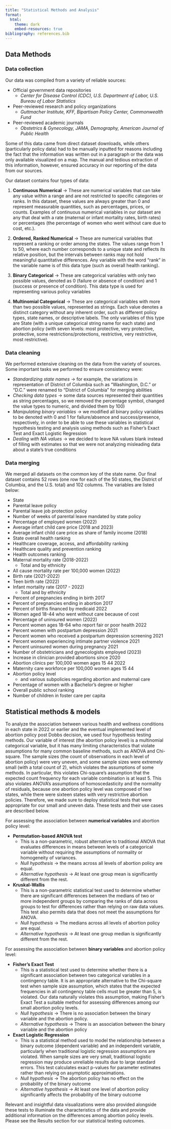 ```yaml
---
title: "Statistical Methods and Analysis"
format:
  html:
    theme: dark
    embed-resources: true
bibliography: references.bib
---
```


## Data Methods 

### Data collection 

Our data was compiled from a variety of reliable sources: 

- Official government data repositories 
  - *Center for Disease Control (CDC), U.S. Department of Labor, U.S. Bureau of Labor Statistics*
- Peer-reviewed research and policy organizations 
  - *Guttmacher Institute, KFF, Bipartisan Policy Center, Commonwealth Fund*
- Peer-reviewed academic journals 
  - *Obstetrics & Gynecology, JAMA, Demography, American Journal of Public Health*

Some of this data came from direct dataset downloads, while others (particularly policy data) had to be manually inputted for reasons including the fact that the information was written out in a paragraph or the data was only available visualized on a map. The manual and tedious extraction of this information, however, ensured accuracy in our reporting of the data from our sources. 

Our dataset contains four types of data: 

1. **Continuous Numerical** → These are numerical variables that can take any value within a range and are not restricted to specific categories or ranks. In this dataset, these values are always greater than 0 and represent measurable quantities, such as percentages, prices, or counts. Examples of continuous numerical variables in our dataset are any that deal with a rate (maternal or infant mortality rates, birth rates) or percentages (the percentage of women who went without care due to cost, etc.). 

2. **Ordered, Ranked Numerical** → These are numerical variables that represent a ranking or order among the states. The values range from 1 to 50, where each number corresponds to a unique state and reflects its relative position, but the intervals between ranks may not hold meaningful quantitative differences. Any variable with the word “rank” in the variable name is of this data type (such as overall health ranking). 
3. **Binary Categorical** → These are categorical variables with only two possible values, denoted as 0 (failure or absence of condition) and 1 (success or presence of condition). This data type is used for representing various policy variables 

4. **Multinomial Categorical** → These are categorical variables with more than two possible values, represented as strings. Each value denotes a distinct category without any inherent order, such as different policy types, state names, or descriptive labels. The only variables of this type are State (with a unique categorical string name for each state) and abortion policy (with seven levels: most protective, very protective, protective, some restrictions/protections, restrictive, very restrictive, most restrictive). 


### Data cleaning 

We performed extensive cleaning on the data from the variety of sources. Some important tasks we performed to ensure consistency were: 

- *Standardizing state names* → for example, the variations in representation of District of Columbia such as “Washington, D.C.” or “D.C.” were renamed to “District of Columbia” for merging abilities
- *Checking data types* → some data sources represented their quantities as string percentages, so we removed the percentage symbol, changed the value types to numeric, and divided them by 100)
- *Manipulating binary variables* → we modified all binary policy variables to be denoted with 0 and 1 for failure/absence and success/presence, respectively, in order to be able to use these variables in statistical hypothesis testing and analysis using methods such as Fisher’s Exact Test and Exact Logistic Regression
- *Dealing with NA values* → we decided to leave NA values blank instead of filling with estimates so that we were not analyzing misleading data about a state’s true conditions


### Data merging 

We merged all datasets on the common key of the state name. Our final dataset contains 52 rows (one row for each of the 50 states, the District of Columbia, and the U.S. total) and 102 columns. The variables are listed below: 

- State
- Parental leave policy
- Parental leave job protection policy
- Number of weeks of parental leave mandated by state policy 
- Percentage of employed women (2022)
- Average infant child care price (2018 and 2023) 
- Average infant child care price as share of family income (2018)
- State overall health ranking
- Healthcare coverage, access, and affordability ranking
- Healthcare quality and prevention ranking
- Health outcomes ranking
- Maternal mortality rate (2018-2022)
  - Total and by ethnicity 
- All cause mortality rate per 100,000 women (2022)
- Birth rate (2021-2022)
- Teen birth rate (2022)
- Infant mortality rate (2017 - 2022) 
  - Total and by ethnicity 
- Percent of pregnancies ending in birth 2017
- Percent of pregnancies ending in abortion 2017
- Percent of births financed by medicaid 2022
- Women aged 18-44 who went without care because of cost
- Percentage of uninsured women (2022)
- Percent women ages 18-64 who report fair or poor health 2022
- Percent women with postpartum depression 2021
- Percent women who received a postpartum depression screening 2021
- Percent women experiencing intimate partner violence 2021
- Percent uninsured women during pregnancy 2021
- Number of obstetricians and gynecologists employed (2023)
- Increase in clinician provided abortions since 2020
- Abortion clinics per 100,000 women ages 15 44 2022
- Maternity care workforce per 100,000 women ages 15 44
- Abortion policy level 
  - and various subpolicies regarding abortion and maternal care
- Percentage of women with a Bachelor's degree or higher 
- Overall public school ranking
- Number of children in foster care per capita


## Statistical methods & models 

To analyze the association between various health and wellness conditions in each state in 2022 or earlier and the eventual implemented level of abortion policy post Dobbs decision, we used four hypothesis testing methods. Our variable of interest (the abortion policy level) is a multinomial categorical variable, but it has many limiting characteristics that violate assumptions for many common baseline methods, such as ANOVA and Chi-square. The sample sizes (the count of observations in each level of abortion policy) were very uneven, and some sample sizes were extremely small (with a total count of 2), which violates the assumptions of some methods. In particular, this violates Chi-square’s assumption that the expected count frequency for each variable combination is at least 5. This also violates ANOVA’s assumptions of homoscedasticity and the normality of residuals, because one abortion policy level was composed of two states, while there were sixteen states with very restrictive abortion policies. Therefore, we made sure to deploy statistical tests that were appropriate for our small and uneven data. These tests and their use cases are described below. 

For assessing the association between **numerical variables** and abortion policy level: 

- **Permutation-based ANOVA test**
  - This is a non-parametric, robust alternative to traditional ANOVA that evaluates differences in means between levels of a categorical variable without requiring the assumptions of normality or homogeneity of variances. 
  - *Null hypothesis* → the means across all levels of abortion policy are equal. 
  - *Alternative hypothesis* → At least one group mean is significantly different from the rest. 
- **Kruskal-Wallis**
  - This is a non-parametric statistical test used to determine whether there are significant differences between the medians of two or more independent groups by comparing the ranks of data across groups to test for differences rather than relying on raw data values. This test also permits data that does not meet the assumptions for ANOVA. 
  - *Null hypothesis* → The medians across all levels of abortion policy are equal. 
  - *Alternative hypothesis* → At least one group median is significantly different from the rest. 


For assessing the association between **binary variables** and abortion policy level: 

- **Fisher's Exact Test**
  - This is a statistical test used to determine whether there is a significant association between two categorical variables in a contingency table. It is an appropriate alternative to the Chi-square test when sample size assumption, which states that the expected frequencies in all contingency table cells must be greater than 5, is violated. Our data naturally violates this assumption, making Fisher’s Exact Test a suitable method for assessing differences among our small abortion policy levels. 
  - *Null hypothesis* → There is no association between the binary variable and the abortion policy.
  - *Alternative hypothesis* → There is an association between the binary variable and the abortion policy
- **Exact Logistic Regression**
  - This is a statistical method used to model the relationship between a binary outcome (dependent variable) and an independent variable, particularly when traditional logistic regression assumptions are violated. When sample sizes are very small, traditional logistic regression may produce unreliable results due to large standard errors. This test calculates exact p-values for parameter estimates rather than relying on asymptotic approximations.
  - *Null hypothesis* → The abortion policy has no effect on the probability of the binary outcome
  - *Alternative hypothesis* → At least one level of abortion policy significantly affects the probability of the binary outcome


Relevant and insightful data visualizations were also provided alongside these tests to illuminate the characteristics of the data and provide additional information on the differences among abortion policy levels. Please see the Results section for our statistical testing outcomes. 

